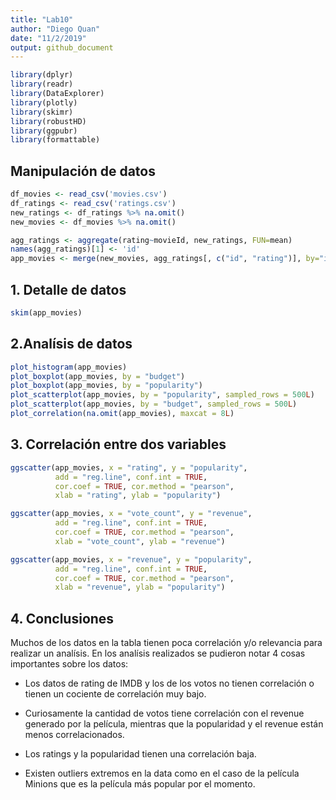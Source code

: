 ---
title: "Lab10"
author: "Diego Quan"
date: "11/2/2019"
output: github_document
---

```{r cache=TRUE, echo=FALSE}
library(dplyr)
library(readr)
library(DataExplorer)
library(plotly)
library(skimr)
library(robustHD)
library(ggpubr)
library(formattable)
```

## Manipulación de datos
```{r cache=TRUE}
df_movies <- read_csv('movies.csv')
df_ratings <- read_csv('ratings.csv')
new_ratings <- df_ratings %>% na.omit()
new_movies <- df_movies %>% na.omit()

agg_ratings <- aggregate(rating~movieId, new_ratings, FUN=mean)
names(agg_ratings)[1] <- 'id'
app_movies <- merge(new_movies, agg_ratings[, c("id", "rating")], by="id")
```

## 1. Detalle de datos
```{r cache=TRUE}
skim(app_movies)
```

## 2.Analísis de datos
```{r cache=TRUE, echo=FALSE}
plot_histogram(app_movies)
plot_boxplot(app_movies, by = "budget")
plot_boxplot(app_movies, by = "popularity")
plot_scatterplot(app_movies, by = "popularity", sampled_rows = 500L)
plot_scatterplot(app_movies, by = "budget", sampled_rows = 500L)
plot_correlation(na.omit(app_movies), maxcat = 8L)
```

## 3. Correlación entre dos variables
```{r cache=TRUE, echo=FALSE}
ggscatter(app_movies, x = "rating", y = "popularity", 
          add = "reg.line", conf.int = TRUE, 
          cor.coef = TRUE, cor.method = "pearson",
          xlab = "rating", ylab = "popularity")

ggscatter(app_movies, x = "vote_count", y = "revenue", 
          add = "reg.line", conf.int = TRUE, 
          cor.coef = TRUE, cor.method = "pearson",
          xlab = "vote_count", ylab = "revenue")

ggscatter(app_movies, x = "revenue", y = "popularity", 
          add = "reg.line", conf.int = TRUE, 
          cor.coef = TRUE, cor.method = "pearson",
          xlab = "revenue", ylab = "popularity")
```

## 4. Conclusiones
Muchos de los datos en la tabla tienen poca correlación y/o relevancia para realizar un analísis. En los analísis realizados se pudieron notar 4 cosas importantes sobre los datos:

- Los datos de rating de IMDB y los de los votos no tienen correlación o tienen un cociente de correlación muy bajo.

- Curiosamente la cantidad de votos tiene correlación con el revenue generado por la película, mientras que la popularidad y el revenue están menos correlacionados.

- Los ratings y la popularidad tienen una correlación baja.

- Existen outliers extremos en la data como en el caso de la película Minions que es la película más popular por el momento.
